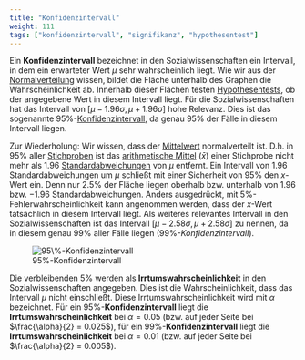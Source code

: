 ```yaml
---
title: "Konfidenzintervall"
weight: 111
tags: ["konfidenzintervall", "signifikanz", "hypothesentest"]
---
```


Ein **Konfidenzintervall** bezeichnet in den Sozialwissenschaften ein Intervall, in dem ein erwarteter Wert $\mu$ sehr wahrscheinlich liegt. Wie wir aus der [Normalverteilung](../../../glossar/normalverteilung/index.html) wissen, bildet die Fläche unterhalb des Graphen die Wahrscheinlichkeit ab. Innerhalb dieser Flächen testen [Hypothesentests](../../../glossar/signifikanztest/index.html), ob der angegebene Wert in diesem Intervall liegt. Für die Sozialwissenschaften hat das Intervall von [$\mu−1.96\sigma,\mu + 1.96\sigma$] hohe Relevanz. Dies ist das sogenannte 95%-[Konfidenzintervall](../../../glossar/konfidenzintervall/index.html), da genau $95\%$ der Fälle in diesem Intervall liegen.

Zur Wiederholung: Wir wissen, dass der [Mittelwert](../../../glossar/mittelwert/index.html) normalverteilt ist. D.h. in $95\%$ aller [Stichproben](../../../glossar/stichprobe/index.html) ist das [arithmetische Mittel](../../../glossar/mittelwert/index.html) ($\bar{x}$) einer Stichprobe nicht mehr als $1.96$ [Standardabweichungen](../../../glossar/standardabweichung/index.html) von $\mu$ entfernt. Ein Intervall von $1.96$ Standardabweichungen um $\mu$ schließt mit einer Sicherheit von $95\%$ den $x$-Wert ein. Denn nur $2.5\%$ der Fläche liegen oberhalb bzw. unterhalb von $1.96$ bzw. $−1.96$ Standardabweichungen. Anders ausgedrückt, mit $5\%$-Fehlerwahrscheinlichkeit kann angenommen werden, dass der $x$-Wert tatsächlich in diesem Intervall liegt. Als weiteres relevantes Intervall in den Sozialwissenschaften ist das Intervall $[\mu - 2.58\sigma, \mu + 2.58\sigma]$ zu nennen, da in diesem genau $99\%$ aller Fälle liegen ($99\%$*-Konfidenzintervall*).

![$95\%$-Konfidenzintervall](../images/normvert_konfidenz.png)

Die verbleibenden $5\%$ werden als **Irrtumswahrscheinlichkeit** in den Sozialwissenschaften angegeben. Dies ist die Wahrscheinlichkeit, dass das Intervall $\mu$ nicht einschließt. Diese Irrtumswahrscheinlichkeit wird mit $\alpha$ bezeichnet. Für ein $95\%$-**Konfidenzintervall** liegt die **Irrtumswahrscheinlichkeit** bei $\alpha=0.05$ (bzw. auf jeder Seite bei $\frac{\alpha}{2} = 0.025$), für ein $99\%$-**Konfidenzintervall** liegt die **Irrtumswahrscheinlichkeit** bei $\alpha=0.01$ (bzw. auf jeder Seite bei $\frac{\alpha}{2} = 0.005$).